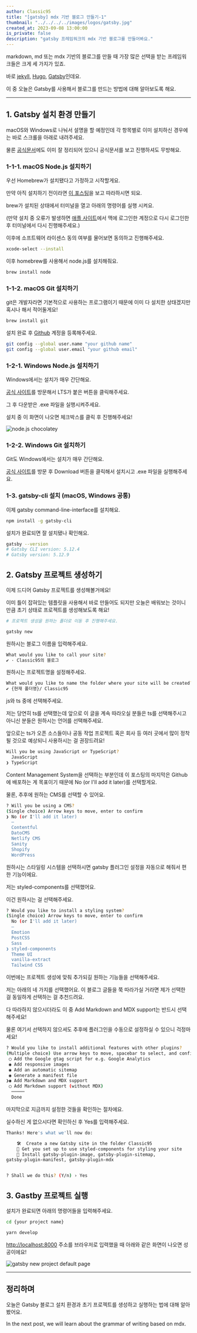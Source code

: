 ```yaml
---
author: Classic95
title: "[gatsby] mdx 기반 블로그 만들기-1"
thumbnail: "../../../../images/logos/gatsby.jpg"
created_at: 2023-09-08 13:00:00
is_private: false
description: "gatsby 프레임워크의 mdx 기반 블로그를 만들어봐요."
---
```


markdown, md 또는 mdx 기반의 블로그를 만들 때 가장 많은 선택을 받는 프레임워크들은 크게 세 가지가 있죠.

바로 [jekyll](https://jekyllrb-ko.github.io/), [Hugo](https://gohugo.io/), [Gatsby](https://www.gatsbyjs.com/)인데요.

이 중 오늘은 Gatsby를 사용해서 블로그를 만드는 방법에 대해 알아보도록 해요.

---

## 1. Gatsby 설치 환경 만들기

macOS와 Windows로 나눠서 설명을 할 예정인데 각 항목별로 이미 설치하신 경우에는 바로 스크롤을 아래로 내려주세요.

물론 [공식문서](https://www.gatsbyjs.com/docs/tutorial/getting-started/part-0/#installation-guide)에도 이미 잘 정리되어 있으니 공식문서를 보고 진행하셔도 무방해요.

### 1-1-1. macOS Node.js 설치하기

우선 Homebrew가 설치됐다고 가정하고 시작할게요.

만약 아직 설치하기 전이라면 [이 포스팅](/posts/2023/09/install-homebrew)을 보고 따라하시면 되요.

brew가 설치된 상태에서 터미널을 열고 아래의 명령어를 실행 시켜요.

(만약 설치 중 오류가 발생하면 [애플 사이트](https://developer.apple.com/download/more/)에서 맥에 로그인한 계정으로 다시 로그인한 후 터미널에서 다시 진행해주세요.)

이후에 소프트웨어 라이센스 동의 여부를 물어보면 동의하고 진행해주세요.

```bash
xcode-select --install
```

이후 homebrew를 사용해서 node.js를 설치해줘요.

```bash
brew install node
```

### 1-1-2. macOS Git 설치하기

git은 개발자라면 기본적으로 사용하는 프로그램이기 때문에 이미 다 설치한 상태겠지만 혹시나 해서 적어둘게요!

```bash
brew install git
```

설치 완료 후 [Github](https://github.com/) 계정을 등록해주세요.

```bash
git config --global user.name "your github name"
git config --global user.email "your github email"
```

### 1-2-1. Windows Node.js 설치하기

Windows에서는 설치가 매우 간단해요.

[공식 사이트](https://nodejs.org/en)를 방문해서 LTS가 붙은 버튼을 클릭해주세요.

그 후 다운받은 .exe 파일을 실행시켜주세요.

설치 중 이 화면이 나오면 체크박스를 클릭 후 진행해주세요!

![node.js chocolatey](../../../../images/2023/09/gatsby-mdx-blog-1-1.webp)

### 1-2-2. Windows Git 설치하기

Git도 Windows에서는 설치가 매우 간단해요.

[공식 사이트](https://gitforwindows.org/)를 방문 후 Download 버튼을 클릭해서 설치시고 .exe 파일을 실행해주세요.

### 1-3. gatsby-cli 설치 (macOS, Windows 공통)

이제 gatsby command-line-interface를 설치해요.

```bash
npm install -g gatsby-cli
```

설치가 완료되면 잘 설치됐나 확인해요.

```bash
gatsby --version
# Gatsby CLI version: 5.12.4
# Gatsby version: 5.12.9
```

## 2. Gatsby 프로젝트 생성하기

이제 드디어 Gatsby 프로젝트를 생성해볼거에요!

이미 틀이 잡혀있는 템플릿을 사용해서 바로 만들어도 되지만 오늘은 배워보는 것이니 만큼 초기 상태로 프로젝트를 생성해보도록 해요!

```bash
# 프로젝트 생성을 원하는 폴더로 이동 후 진행해주세요.

gatsby new
```

원하시는 블로그 이름을 입력해주세요.

```bash
What would you like to call your site?
✔ · Classic95의 블로그
```

원하시는 프로젝트명을 설정해주세요.

```bash
What would you like to name the folder where your site will be created?
✔ {현재 폴더명}/ Classic95
```

js와 ts 중에 선택해주세요.

저는 당연히 ts를 선택했는데 앞으로 이 글을 계속 따라오실 분들은 ts를 선택해주시고 아니신 분들은 원하시는 언어를 선택해주세요.

앞으로는 ts가 오픈 소스들이나 공동 작업 프로젝트 혹은 회사 등 여러 곳에서 많이 정착될 것으로 예상되니 사용하시는 걸 권장드려요!

```bash
Will you be using JavaScript or TypeScript?
  JavaScript
❯ TypeScript
```

Content Management System을 선택하는 부분인데 이 포스팅의 마지막은 Github에 배포하는 게 목표이기 때문에  No (or I'll add it later)를 선택할게요.

물론, 추후에 원하는 CMS를 선택할 수 있어요.

```bash
? Will you be using a CMS?
(Single choice) Arrow keys to move, enter to confirm
❯ No (or I'll add it later)
  –
  Contentful
  DatoCMS
  Netlify CMS
  Sanity
  Shopify
  WordPress
```

원하시는 스타일링 시스템을 선택하시면 gatsby 플러그인 설정을 자동으로 해줘서 편한 기능이에요.

저는 styled-components를 선택했어요. 

이건 원하시는 걸 선택해주세요.

```bash
? Would you like to install a styling system?
(Single choice) Arrow keys to move, enter to confirm
  No (or I'll add it later)
  –
  Emotion
  PostCSS
  Sass
❯ styled-components
  Theme UI
  vanilla-extract
  Tailwind CSS
```

이번에는 프로젝트 생성에 맞춰 추가되길 원하는 기능들을 선택해주세요.

저는 아래의 네 가지를 선택했어요. 이 블로그 글들을 쭉 따라가실 거라면 제가 선택한 걸 동일하게 선택하는 걸 추천드려요.

다 따라하지 않으시더라도 이 중 Add Markdown and MDX support는 반드시 선택해주세요!

물론 여기서 선택하지 않으셔도 추후에 플러그인을 수동으로 설정하실 수 있으니 걱정마세요!

```bash
? Would you like to install additional features with other plugins?
(Multiple choice) Use arrow keys to move, spacebar to select, and confirm with an enter on "Done"
 ◯ Add the Google gtag script for e.g. Google Analytics
 ◉ Add responsive images
 ◉ Add an automatic sitemap
 ◉ Generate a manifest file
❯◉ Add Markdown and MDX support
 ◯ Add Markdown support (without MDX)
  ─────
  Done
```

마지막으로 지금까지 설정한 것들을 확인하는 절차에요.

실수하신 게 없으시다면 확인하신 후 Yes를 입력해주세요.

```bash
Thanks! Here's what we'll now do:

    🛠  Create a new Gatsby site in the folder Classic95
    🎨 Get you set up to use styled-components for styling your site
    🔌 Install gatsby-plugin-image, gatsby-plugin-sitemap,
gatsby-plugin-manifest, gatsby-plugin-mdx


? Shall we do this? (Y/n) › Yes
```

## 3. Gastby 프로젝트 실행

설치가 완료되면 아래의 명령어들을 입력해주세요.

```bash
cd {your project name}

yarn develop
```

[http://localhost:8000](http://localhost:8000) 주소를 브라우저로 입력했을 때 아래와 같은 화면이 나오면 성공이에요!

![gatsby new project default page](../../../../images/2023/09/gatsby-mdx-blog-1-2.webp)

---

## 정리하며

오늘은 Gatsby 블로그 설치 환경과 초기 프로젝트를 생성하고 실행하는 법에 대해 알아봤어요.

In the next post, we will learn about the grammar of writing based on mdx.